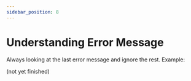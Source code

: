 ```yaml
---
sidebar_position: 8
---
```


# Understanding Error Message

Always looking at the last error message and ignore the rest. Example:

(not yet finished)
